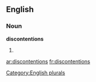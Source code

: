 
==English==

===Noun===
'''discontentions'''

# {{plural of|[[discontention]]}}

[[Category:English plurals]]

[[ar:discontentions]]
[[fr:discontentions]]